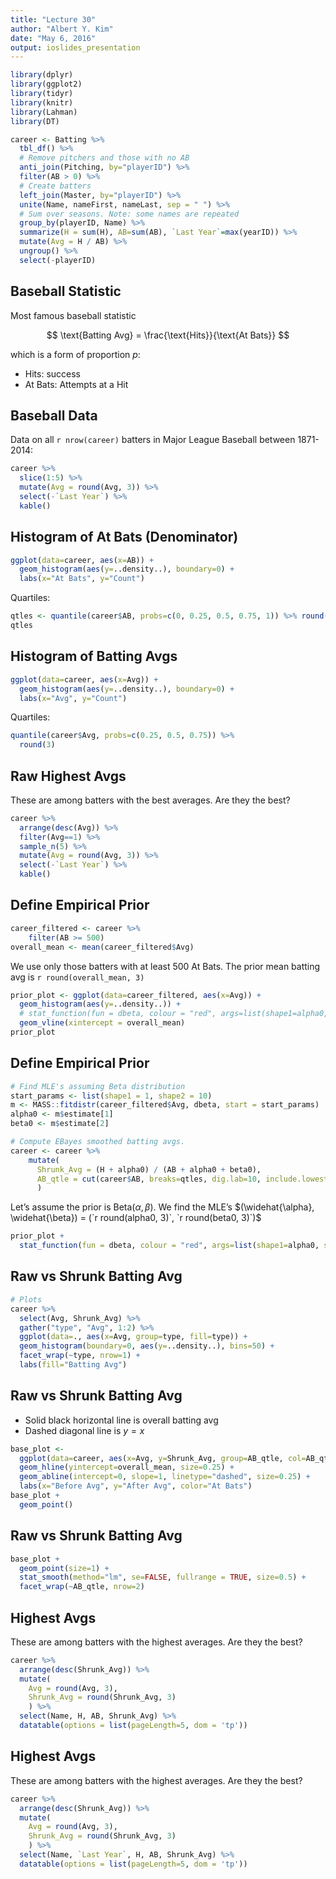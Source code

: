 ```yaml
---
title: "Lecture 30"
author: "Albert Y. Kim"
date: "May 6, 2016"
output: ioslides_presentation
---
```


```r
library(dplyr)
library(ggplot2)
library(tidyr)
library(knitr)
library(Lahman)
library(DT)
```

```r
career <- Batting %>% 
  tbl_df() %>% 
  # Remove pitchers and those with no AB
  anti_join(Pitching, by="playerID") %>% 
  filter(AB > 0) %>%
  # Create batters
  left_join(Master, by="playerID") %>% 
  unite(Name, nameFirst, nameLast, sep = " ") %>%
  # Sum over seasons. Note: some names are repeated
  group_by(playerID, Name) %>%
  summarize(H = sum(H), AB=sum(AB), `Last Year`=max(yearID)) %>%
  mutate(Avg = H / AB) %>% 
  ungroup() %>% 
  select(-playerID)
```





## Baseball Statistic

Most famous baseball statistic

$$
\text{Batting Avg} = \frac{\text{Hits}}{\text{At Bats}}
$$

which is a form of proportion $p$:

* $\text{Hits}$: success
* $\text{At Bats}$: Attempts at a Hit





## Baseball Data

Data on all `r nrow(career)` batters in Major League Baseball between 1871-2014:

```r
career %>% 
  slice(1:5) %>% 
  mutate(Avg = round(Avg, 3)) %>% 
  select(-`Last Year`) %>% 
  kable()
```





## Histogram of At Bats (Denominator)

```r
ggplot(data=career, aes(x=AB)) + 
  geom_histogram(aes(y=..density..), boundary=0) +
  labs(x="At Bats", y="Count")
```

Quartiles:

```r
qtles <- quantile(career$AB, probs=c(0, 0.25, 0.5, 0.75, 1)) %>% round()
qtles
```





## Histogram of Batting Avgs

```r
ggplot(data=career, aes(x=Avg)) + 
  geom_histogram(aes(y=..density..), boundary=0) +
  labs(x="Avg", y="Count")
```

Quartiles:

```r
quantile(career$Avg, probs=c(0.25, 0.5, 0.75)) %>% 
  round(3)
```





## Raw Highest Avgs

These are among batters with the best averages. Are they the best?

```r
career %>% 
  arrange(desc(Avg)) %>%
  filter(Avg==1) %>% 
  sample_n(5) %>% 
  mutate(Avg = round(Avg, 3)) %>% 
  select(-`Last Year`) %>% 
  kable()
```





## Define Empirical Prior

```r
career_filtered <- career %>%
    filter(AB >= 500)
overall_mean <- mean(career_filtered$Avg)
```

We use only those batters with at least 500 At Bats. The prior mean batting avg is
`r round(overall_mean, 3)`

```r
prior_plot <- ggplot(data=career_filtered, aes(x=Avg)) + 
  geom_histogram(aes(y=..density..)) + 
  # stat_function(fun = dbeta, colour = "red", args=list(shape1=alpha0, shape2=beta0), size=2) +
  geom_vline(xintercept = overall_mean)
prior_plot
```





## Define Empirical Prior

```r
# Find MLE's assuming Beta distribution
start_params <- list(shape1 = 1, shape2 = 10)
m <- MASS::fitdistr(career_filtered$Avg, dbeta, start = start_params)
alpha0 <- m$estimate[1]
beta0 <- m$estimate[2]

# Compute EBayes smoothed batting avgs.
career <- career %>%
    mutate(
      Shrunk_Avg = (H + alpha0) / (AB + alpha0 + beta0),
      AB_qtle = cut(career$AB, breaks=qtles, dig.lab=10, include.lowest=TRUE)
      )
```

Let's assume the prior is Beta$(\alpha, \beta)$. We find the MLE's $(\widehat{\alpha}, \widehat{\beta}) = 
(`r round(alpha0, 3)`, `r round(beta0, 3)`)$

```r
prior_plot +
  stat_function(fun = dbeta, colour = "red", args=list(shape1=alpha0, shape2=beta0), size=1.5)
```





## Raw vs Shrunk Batting Avg

```r
# Plots
career %>% 
  select(Avg, Shrunk_Avg) %>% 
  gather("type", "Avg", 1:2) %>% 
  ggplot(data=., aes(x=Avg, group=type, fill=type)) +
  geom_histogram(boundary=0, aes(y=..density..), bins=50) +
  facet_wrap(~type, nrow=1) + 
  labs(fill="Batting Avg")
```





## Raw vs Shrunk Batting Avg

* Solid black horizontal line is overall batting avg
* Dashed diagonal line is $y=x$

```r
base_plot <- 
  ggplot(data=career, aes(x=Avg, y=Shrunk_Avg, group=AB_qtle, col=AB_qtle)) +
  geom_hline(yintercept=overall_mean, size=0.25) +
  geom_abline(intercept=0, slope=1, linetype="dashed", size=0.25) +
  labs(x="Before Avg", y="After Avg", color="At Bats") 
base_plot + 
  geom_point()
```





## Raw vs Shrunk Batting Avg

```r
base_plot +
  geom_point(size=1) +
  stat_smooth(method="lm", se=FALSE, fullrange = TRUE, size=0.5) +
  facet_wrap(~AB_qtle, nrow=2)
```



## Highest Avgs

These are among batters with the highest averages. Are they the best?

```r
career %>% 
  arrange(desc(Shrunk_Avg)) %>% 
  mutate(
    Avg = round(Avg, 3),
    Shrunk_Avg = round(Shrunk_Avg, 3)
    ) %>% 
  select(Name, H, AB, Shrunk_Avg) %>% 
  datatable(options = list(pageLength=5, dom = 'tp'))
```



## Highest Avgs

These are among batters with the highest averages. Are they the best?

```r
career %>% 
  arrange(desc(Shrunk_Avg)) %>% 
  mutate(
    Avg = round(Avg, 3),
    Shrunk_Avg = round(Shrunk_Avg, 3)
    ) %>% 
  select(Name, `Last Year`, H, AB, Shrunk_Avg) %>% 
  datatable(options = list(pageLength=5, dom = 'tp'))
```
